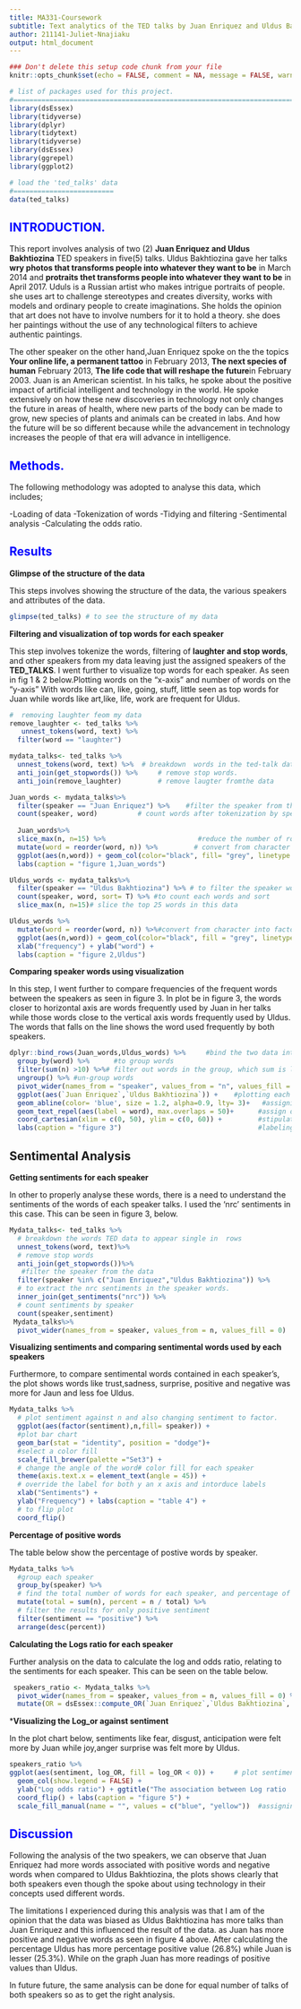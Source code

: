 ---
title: MA331-Coursework
subtitle: Text analytics of the TED talks by Juan Enriquez and Uldus Bakhtiozina 
author: 211141-Juliet-Nnajiaku
output: html_document
---

```{r setup, include=FALSE, message=FALSE}
### Don't delete this setup code chunk from your file
knitr::opts_chunk$set(echo = FALSE, comment = NA, message = FALSE, warning = FALSE)   ## DON'T ALTER THIS: this is to prevent printing the code in your "html" file.

# list of packages used for this project.
#===============================================================================
library(dsEssex)
library(tidyverse)
library(dplyr)
library(tidytext)
library(tidyverse)
library(dsEssex)
library(ggrepel)
library(ggplot2)

# load the 'ted_talks' data
#=========================
data(ted_talks)
```

## <span style="color: blue;">**INTRODUCTION.**</span>



This report involves analysis of two (2) **Juan Enriquez and Uldus Bakhtiozina**  TED speakers in five(5) talks. Uldus Bakhtiozina gave her talks  **wry photos that transforms people into whatever they want to be** in March 2014 and **protraits thet transforms people into whatever they want to be** in April 2017. Uduls is a Russian artist who makes  intrigue portraits of people. she uses art to challenge stereotypes and creates diversity, works with models and ordinary people to create imaginations. She holds the opinion that art does not have to involve numbers for it to hold a theory. she does her paintings without  the use of any technological filters to achieve authentic paintings.

The other speaker  on the other hand,Juan Enriquez spoke on the the topics **Your online life, a permanent tattoo** in February 2013, **The next species of human**  February 2013,  **The  life code that will reshape the future**in February 2003. Juan is an American scientist. In his talks, he spoke about the positive impact of artificial intelligent  and technology in the world. He spoke extensively on how these new discoveries in technology not only changes the future in areas of health, where new parts of the body can be made to grow, new species of plants and animals can be created  in labs. And how the future will be so different because while the advancement in technology increases the people of that era will advance in intelligence.



## <span style="color: blue;">**Methods.**</span>

The following methodology was adopted to analyse this data, which includes;

-Loading of data 
-Tokenization of words
-Tidying and filtering
-Sentimental analysis 
-Calculating the odds ratio. 




## <span style="color: blue;">**Results**</span>



**Glimpse of the structure of the data**

This steps involves showing the structure of the data, the various speakers and attributes of the data. 

```{r, echo=FALSE}
glimpse(ted_talks) # to see the structure of my data
```



**Filtering and visualization of top words for each speaker**

This step involves tokenize the words, filtering of **laughter and stop words**, and other speakers from my data leaving just the assigned speakers of the **TED_TALKS**. I  went further to  visualize top words for each speaker. As seen in fig 1 & 2 below.Plotting words on the "x-axis" and number of words on the "y-axis" With words like can, like, going, stuff, little seen as top words for Juan while words like art,like, life, work are frequent for Uldus. 


```{r, echo=FALSE}
#  removing laughter feom my data
remove_laughter <- ted_talks %>%
   unnest_tokens(word, text) %>%
  filter(word == "laughter")

mydata_talks<- ted_talks %>%         
  unnest_tokens(word, text) %>%  # breakdown  words in the ted-talk data to appear in single   rows
  anti_join(get_stopwords()) %>%     # remove stop words.
  anti_join(remove_laughter)         # remove laugter fromthe data
```


```{r, echo=FALSE}  
Juan_words <- mydata_talks%>%
  filter(speaker == "Juan Enriquez") %>%    #filter the speaker from the data.
  count(speaker, word)          # count words after tokenization by speaker.
  
  Juan_words%>%
  slice_max(n, n=15) %>%                       #reduce the number of rows to the first 25 rows.
  mutate(word = reorder(word, n)) %>%         # convert from character into factor to maintain order. so that it can be plotted in alphabetical orde and reoreder output.
  ggplot(aes(n,word)) + geom_col(color="black", fill= "grey", linetype = 1.0) +xlab ("frequency")  +            ylab("words") + #plot n and word on the x- axis and y-axis.
  labs(caption = "figure 1,Juan_words")
```

```{r, echo=FALSE}
Uldus_words <- mydata_talks%>%      
  filter(speaker == "Uldus Bakhtiozina") %>% # to filter the speaker words from the data
  count(speaker, word, sort= T) %>% #to count each words and sort
  slice_max(n, n=15)# slice the top 25 words in this data

Uldus_words %>%
  mutate(word = reorder(word, n)) %>%#convert from character into factor to maintain order. so that it can be plotted in alphabetical order
  ggplot(aes(n,word)) + geom_col(color="black", fill = "grey", linetype = 1.0) +   #inserting n and word on the x-axis and y-axis) 
  xlab("frequency") + ylab("word") +
  labs(caption = "figure 2,Uldus") 
```


**Comparing speaker words using visualization**

In this step, I went further to compare frequencies of the frequent words between the speakers as seen in figure 3. In plot be  in figure 3, the words closer to horizontal axis are words frequently used by Juan in her talks  while those words close to the vertical axis words frequently used by Uldus. The words that falls on the line shows the word used frequently by both speakers.

```{r, echo=FALSE}
dplyr::bind_rows(Juan_words,Uldus_words) %>%     #bind the two data into columns
  group_by(word) %>%      #to group words 
  filter(sum(n) >10) %>%# filter out words in the group, which sum is less than 15
  ungroup() %>% #un-group words 
  pivot_wider(names_from = "speaker", values_from = "n", values_fill = 0 ) %>% # display a wider data 
  ggplot(aes(`Juan Enriquez`,`Uldus Bakhtiozina`)) +    #plotting each of the speakers on both x and y axis
  geom_abline(color= 'blue', size = 1.2, alpha=0.9, lty= 3)+   #assigning color, and line size
  geom_text_repel(aes(label = word), max.overlaps = 50)+      #assign overlaps
  coord_cartesian(xlim = c(0, 50), ylim = c(0, 60)) +         #stipulating my plot size
  labs(caption = "figure 3")                                  #labeling mydiagram
```


## Sentimental Analysis

**Getting sentiments for each speaker**

In other to properly analyse these words, there is a need to understand the sentiments of the words of each speaker talks. I used the 'nrc' sentiments in this case. This can be seen in figure 3, below.

```{r, echo=FALSE}
Mydata_talks<- ted_talks %>% 
  # breakdown the words TED data to appear single in  rows
  unnest_tokens(word, text)%>%  
  # remove stop words 
  anti_join(get_stopwords())%>%    
   #filter the speaker from the data
  filter(speaker %in% c("Juan Enriquez","Uldus Bakhtiozina")) %>% 
  # to extract the nrc sentiments in the speaker words.
  inner_join(get_sentiments("nrc")) %>%  
  # count sentiments by speaker
  count(speaker,sentiment) 
 Mydata_talks%>%
  pivot_wider(names_from = speaker, values_from = n, values_fill = 0)
```


**Visualizing sentiments and comparing sentimental words used by each speakers **

Furthermore, to compare sentimental words contained in each speaker's, the plot shows words like trust,sadness, surprise, positive and negative was more for Jaun and less foe Uldus.


```{r, echo=FALSE}
Mydata_talks %>% 
  # plot sentiment against n and also changing sentiment to factor.
  ggplot(aes(factor(sentiment),n,fill= speaker)) +   
  #plot bar chart
  geom_bar(stat = "identity", position = "dodge")+ 
  #select a color fill
  scale_fill_brewer(palette ="Set3") + 
  # change the angle of the word# color fill for each speaker
  theme(axis.text.x = element_text(angle = 45)) +    
  # override the label for both y an x axis and intorduce labels
  xlab("Sentiments") +                          
  ylab("Frequency") + labs(caption = "table 4") +
  # to flip plot
  coord_flip()  
```

**Percentage of positive words**

The table below show the percentage of postive words by speaker.


```{r, echo=FALSE}
Mydata_talks %>%
  #group each speaker
  group_by(speaker) %>%
  # find the total number of words for each speaker, and percentage of each sentiment
  mutate(total = sum(n), percent = n / total) %>%
  # filter the results for only positive sentiment
  filter(sentiment == "positive") %>%
  arrange(desc(percent))
```


**Calculating the Logs ratio for each speaker**

Further analysis on the data to  calculate the log and odds ratio, relating to the sentiments for each speaker. This can be seen on the table below. 


```{r, echo=FALSE}
 speakers_ratio <- Mydata_talks %>%
  pivot_wider(names_from = speaker, values_from = n, values_fill = 0) %>%
  mutate(OR = dsEssex::compute_OR(`Juan Enriquez`,`Uldus Bakhtiozina`, correction = FALSE), log_OR = log(OR), sentiment = reorder(sentiment, log_OR))   #find log ratio filtering to the specific speakers
```

***Visualizing the Log_or against sentiment**

In the plot chart below, sentiments like fear, disgust, anticipation were felt more by Juan while joy,anger surprise was felt more by Uldus.

```{r, echo=FALSE}
speakers_ratio %>%
ggplot(aes(sentiment, log_OR, fill = log_OR < 0)) +     # plot sentiments against log_OR
  geom_col(show.legend = FALSE) +
  ylab("Log odds ratio") + ggtitle("The association between Log ratio  sentiments each the speakers") + #over ride labs and assigning title
  coord_flip() + labs(caption = "figure 5") +
  scale_fill_manual(name = "", values = c("blue", "yellow"))  #assigning color fill
```


## <span style="color: blue;">**Discussion**</span>

Following the analysis of the two speakers, we can observe that Juan Enriquez had more words associated with positive words and negative words when compared to Uldus Bakhtiozina, the plots shows clearly that both speakers even though the spoke about using technology in their concepts used different words.

The limitations I experienced during this analysis was that I am of the opinion that the data was biased as Uldus Bakhtiozina has more talks than Juan Enriquez and this influenced the result of the data. as Juan has more positive and negative words as seen in figure 4 above. After calculating the percentage Uldus has more percentage positive value (26.8%) while Juan is lesser (25.3%). While on the graph Juan has more readings of positive values than Uldus.

In future future, the same analysis can be done for equal number of talks of both speakers so as to get the right analysis.


